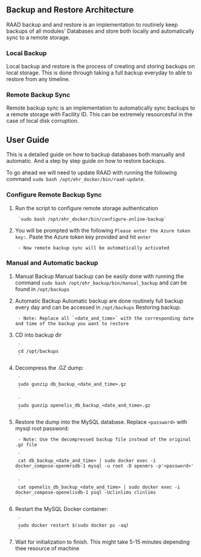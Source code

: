 
## Backup and Restore Architecture

RAAD backup and and restore is an implementation to routinely keep backups of all modules' Databases and store both locally and automatically sync to a remote storage.

### Local Backup
Local backup and restore is the process of creating and storing backups on local storage. This is done through taking a full backup everyday to able to restore from any timeline.

### Remote Backup Sync
Remote backup sync is an implementation to automatically sync backups to a remote storage with Facility ID. This can be extremely resourcesful in the case of local disk corruption.

## User Guide

This is a detailed guide on how to backup databases both manually and automatic. And a step by step guide on how to restore backups. 

To go ahead we will need to update RAAD with running the following command `sudo bash /opt/ehr_docker/bin/raad-update`. 

### Configure Remote Backup Sync
1. Run the script to configure remote storage authentication
        
        `sudo bash /opt/ehr_docker/bin/configure-online-backup`

2. You will be prompted with the following `Please enter the Azure token key:`. Paste the Azure token key provided and hit `enter`

        - Now remote backup sync will be automatically activated

### Manual and Automatic backup

1. Manual Backup
Manual backup can be easily done with running the command `sudo bash /opt/ehr_backup/bin/manual_backup` and can be found in `/opt/backups`

2. Automatic Backup
Automatic backup are done routinely full backup every day and can be accessed in `/opt/backups`
Restoring backup. 

        - Note: Replace all `<date_and_time>` with the corresponding date and time of the backup you want to restore

1. CD into backup dir

        `
        cd /opt/backups	
        `

2. Decompress the .GZ dump:

        `
        sudo gunzip db_backup_<date_and_time>.gz
        `

        `
        sudo gunzip openelis_db_backup_<date_and_time>.gz
        `

3. Restore the dump into the MySQL database. Replace `<password>` with mysql root password: 

        - Note: Use the decompressed backup file instead of the original .gz file

        `
        cat db_backup_<date_and_time> | sudo docker exec -i docker_compose-openmrsdb-1 mysql -u root -D openmrs -p'<password>'
        `

        `
        cat openelis_db_backup_<date_and_time> | sudo docker exec -i docker_compose-openelisdb-1 psql -Uclinlims clinlims
        `

4. Restart the MySQL Docker container:

        `
        sudo docker restart $(sudo docker ps -aq)
        `

5. Wait for initialization to finish. This might take 5-15 minutes depending thee resource of machine
